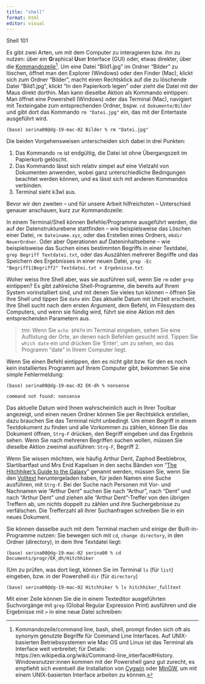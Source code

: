```yaml
---
title: "shell"
format: html
editor: visual
---
```


Shell 101

Es gibt zwei Arten, um mit dem Computer zu interagieren bzw. ihn zu nutzen: über ein **G**raphical **U**ser **I**nterface (GUI) oder, etwas direkter, über die [Kommandozeile](https://de.wikipedia.org/wiki/Kommandozeile)[^1]. Um eine Datei "Bild1.jpg" im Ordner "Bilder" zu löschen, öffnet man den Explorer (Windows) oder den Finder (Mac), klickt sich zum Ordner "Bilder", macht einen Rechtsklick auf die zu löschende Datei "Bild1.jpg", klickt "In den Papierkorb legen" oder zieht die Datei mit der Maus direkt dorthin. Man kann dieselbe Aktion als Kommando eintippen: Man öffnet eine Powershell (Windows) oder das Terminal (Mac), navigiert mit Texteingabe zum entsprechenden Ordner, bspw. `cd Dokumente/Bilder` und gibt dort das Kommando `rm "Datei.jpg"` ein, das mit der Entertaste ausgeführt wird.

[^1]: Kommandozeile/command line, bash, shell, prompt finden sich oft als synonym genutzte Begriffe für Command Line Interfaces. Auf UNIX-basierten Betriebssystemen wie Mac OS und Linux ist das Terminal als Interface weit verbreitet; für Details: https://en.wikipedia.org/wiki/Command-line_interface#History. Windowsnutzer:innen kommen mit der Powershell ganz gut zurecht, es empfiehlt sich eventuell die Installation von [Cygwin](https://en.wikipedia.org/wiki/Cygwin) oder [MinGW](https://en.wikipedia.org/wiki/MinGW), um mit einem UNIX-basierten Interface arbeiten zu können.

`(base) serina00@dg-19-mac-02 Bilder % rm "Datei.jpg"`

Die beiden Vorgehensweisen unterscheiden sich dabei in drei Punkten:

1.  Das Kommando `rm` ist endgültig, die Datei ist ohne Übergangszeit im Papierkorb gelöscht.
2.  Das Kommando lässt sich relativ simpel auf eine Vielzahl von Dokumenten anwenden, wobei ganz unterschiedliche Bedingungen beachtet werden können, und es lässt sich mit anderen Kommandos verbinden.
3.  Terminal sieht k3wl aus.

Bevor wir den zweiten -- und für unsere Arbeit hilfreichsten -- Unterschied genauer anschauen, kurz zur Kommandozeile:

In einem Terminal/Shell können Befehle/Programme ausgeführt werden, die auf der Datenstrukturebene stattfinden -- wie beispielsweise das Löschen einer Datei, `rm Dateiname.xyz`, oder das Erstellen eines Ordners, `mkdir NeuerOrdner`. Oder aber Operationen auf Dateninhaltsebene -- wie beispielsweise das Suchen eines bestimmten Begriffs in einer Textdatei, `grep Begriff Textdatei.txt`, oder das Auszählen mehrerer Begriffe und das Speichern des Ergebnisses in einer neuen Datei, `grep -Ec "Begriff1|Begriff2" Textdatei.txt > Ergebnisse.txt`.

Woher weiss Ihre Shell aber, was sie ausführen soll, wenn Sie `rm` oder `grep` eintippen? Es gibt zahlreiche Shell-Programme, die bereits auf Ihrem System vorinstalliert sind, und mit denen Sie vieles tun können -- öffnen Sie Ihre Shell und tippen Sie `date` ein: Das aktuelle Datum mit Uhrzeit erscheint. Ihre Shell sucht nach dem ersten Argument, dem Befehl, im Filesystem des Computers, und wenn sie fündig wird, führt sie eine Aktion mit den entsprechenden Parametern aus.

> tmi: Wenn Sie `echo $PATH` im Terminal eingeben, sehen Sie eine Auflistung der Orte, an denen nach Befehlen gesucht wird. Tippen Sie `which date` ein und drücken Sie 'Enter', um zu sehen, wo das Programm "date" in Ihrem Computer liegt.

Wenn Sie einen Befehl eintippen, den es nicht gibt bzw. für den es noch kein installiertes Programm auf Ihrem Computer gibt, bekommen Sie eine simple Fehlermeldung:

`(base) serina00@dg-19-mac-02 EK-dh % nonsense`

`command not found: nonsense`

Das aktuelle Datum wird Ihnen wahrscheinlich auch in Ihrer Toolbar angezeigt, und einen neuen Ordner können Sie per Rechtsklick erstellen, dazu brauchen Sie das Terminal nicht unbedingt. Um einen Begriff in einem Textdokument zu finden und alle Vorkommen zu zählen, können Sie das Dokument öffnen, `Strg-F` drücken, den Begriff eingeben und das Ergebnis sehen. Wenn Sie nach mehreren Begriffen suchen wollen, müssen Sie dieselbe Aktion zweimal ausführen: `Strg-F`, Begriff 2.

Wenn Sie wissen möchten, wie häufig Arthur Dent, Zaphod Beeblebrox, Slartibartfast und Mrs Enid Kapelsen in den sechs Bänden von "[The Hitchhiker's Guide to the Galaxy](https://en.wikipedia.org/wiki/The_Hitchhiker%27s_Guide_to_the_Galaxy)" genannt werden, müssen Sie, wenn Sie den [Volltext](https://archive.org/stream/TheultimateHitchhikersGuide/The%20Hitchhiker%27s%20Guide%20To%20The%20Galaxy_djvu.txt) heruntergeladen haben, für jeden Namen eine Suche ausführen, mit `Strg-F`. Bei der Suche nach Personen mit Vor- und Nachnamen wie "Arthur Dent" suchen Sie nach "Arthur", nach "Dent" und nach "Arthur Dent" und ziehen alle "Arthur Dent"-Treffer von den übrigen Treffern ab, um nichts doppelt zu zählen und ihre Suchergebnisse zu verfälschen. Die Trefferzahl all Ihrer Suchanfragen schreiben Sie in ein neues Dokument.

Sie können dasselbe auch mit dem Terminal machen und einige der Built-in-Programme nutzen: Sie bewegen sich mit `cd`, `change directory`, in den Ordner (directory), in dem Ihre Textdatei liegt:

`(base) serina00@dg-19-mac-02 serina00 % cd Documents/progr/EK_dh/Hitchhiker`

(Um zu prüfen, was dort liegt, können Sie im Terminal `ls` (für `list`) eingeben, bzw. in der Powershell `dir` (für `directory`)

`(base) serina00@dg-19-mac-02 Hitchhiker % ls hitchhiker_fulltext`

Mit einer Zeile können Sie die in einem Texteditor ausgeführten Suchvorgänge mit `grep` (Global Regular Expression Print) ausführen und die Ergebnisse mit `>` in eine neue Datei schreiben:
